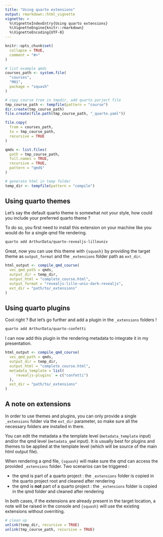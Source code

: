 ```yaml
---
title: "Using quarto extensions"
output: rmarkdown::html_vignette
vignette: >
  %\VignetteIndexEntry{Using quarto extensions}
  %\VignetteEngine{knitr::rmarkdown}
  %\VignetteEncoding{UTF-8}
---
```


```r
knitr::opts_chunk$set(
  collapse = TRUE,
  comment = "#>"
)
```

```r
# list example qmds
courses_path <- system.file(
  "courses",
  "M01",
  package = "squash"
)

# copy course tree in tmpdir, add quarto porject file
tmp_course_path <- tempfile(pattern = "course")
dir.create(tmp_course_path)
file.create(file.path(tmp_course_path, "_quarto.yaml"))

file.copy(
  from = courses_path,
  to = tmp_course_path,
  recursive = TRUE
)

qmds <- list.files(
  path = tmp_course_path,
  full.names = TRUE,
  recursive = TRUE,
  pattern = "qmd$"
)

# generate html in temp folder
temp_dir <- tempfile(pattern = "compile")

```

## Using quarto themes

Let's say the default quarto theme is somewhat not your style, how could you include your preferred quarto theme ?

To do so, you first need to install this extension on your machine like you would do for a single qmd file rendering.

```.bash
quarto add ArthurData/quarto-revealjs-lilleuniv
```

Great, now you can use this theme with `{squash}` by providing the target theme as `output_format` and the `_extensions` folder path as `ext_dir`.

```r
html_output <- compile_qmd_course(
  vec_qmd_path = qmds,
  output_dir = temp_dir,
  output_html = "complete_course.html",
  output_format = "revealjs-lille-univ-dark-revealjs",
  ext_dir = "path/to/_extensions"
)
```

## Using quarto plugins

Cool right ? But let's go further and add a plugin in the `_extensions` folders !

```.bash
quarto add ArthurData/quarto-confetti
```

I can now add this plugin in the rendering metadata to integrate it in my presentation.

```r
html_output <- compile_qmd_course(
  vec_qmd_path = qmds,
  output_dir = temp_dir,
  output_html = "complete_course.html",
  metadata_template = list(
    `revealjs-plugins` = c("confetti")
  ),
  ext_dir = "path/to/_extensions"
)
```

## A note on extensions

In order to use themes and plugins, you can only provide a single `_extensions` folder via the `ext_dir` parameter, so make sure all the necessary folders are installed in there.

You can edit the metadata a the template level (`metadata_template` input) and/or the qmd level (`metadata_qmd` input). It is usually best for plugins and themes to be applied at the template level (which will be source of the main html output file).

When rendering a qmd file, `{squash}` will make sure the qmd can access the provided `_extensions` folder. Two scenarios can be triggered :

- the qmd is part of a quarto project : the `_extensions` folder is copied in the quarto project root and cleaned after rendering
- the qmd is **not** part of a quarto project : the `_extensions` folder is copied in the qmd folder and cleaned after rendering

In both cases, if the extensions are already present in the target location, a note will be raised in the console and `{squash}` will use the existing extensions without overriting.

```r
# clean up
unlink(temp_dir, recursive = TRUE)
unlink(tmp_course_path, recursive = TRUE)
```
